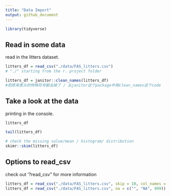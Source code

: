 ```yaml
---
title: "Data Import"
output: github_document
---
```


```r
library(tidyverse)
```

## Read in some data

read in the litters dataset.
```r
litters_df = read_csv("./data/FAS_litters.csv")
# "./" starting from the r. project folder 

litters_df = janitor::clean_names(litters_df)
#把原来表头的特殊符号都去掉了 / 从janitor这个package中用clean_names这个code

```

##  Take a look at the data

printing in the console.

```r
litters_df

```

```r
tail(litters_df)
```


```r
# check the missing value/mean / histogram/ distribution
skimr::skim(litters_df)
```


## Options to read_csv

check out '?read_csv" for more information 
```r
litters_df = read_csv("./data/FAS_litters.csv", skip = 10, col_names = FALSE)
litters_df = read_csv("./data/FAS_litters.csv", na = c("", "NA", 999))


```


